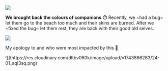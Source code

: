 
![](https://res.cloudinary.com/dltbv060k/image/upload/v1742050495/24-01_oicyg0.png)

**We brought back the colours of companions 😶**
Recently, we ~had a bug~
let them go to the beach too much and their skins are burned.
After we ~fixed the bug~ let them rest,
they are back with their good old selves. 

![](https://res.cloudinary.com/dltbv060k/image/upload/v1742050496/24-02_dpjogh.png)

My apology to <ReleaseUser name="hai"/> and <ReleaseUser name="huy"/> who were most impacted by this 🙇

<ReleaseBuild>
![](https://res.cloudinary.com/dltbv060k/image/upload/v1743866283/24-01_aql3sq.png)
</ReleaseBuild>
